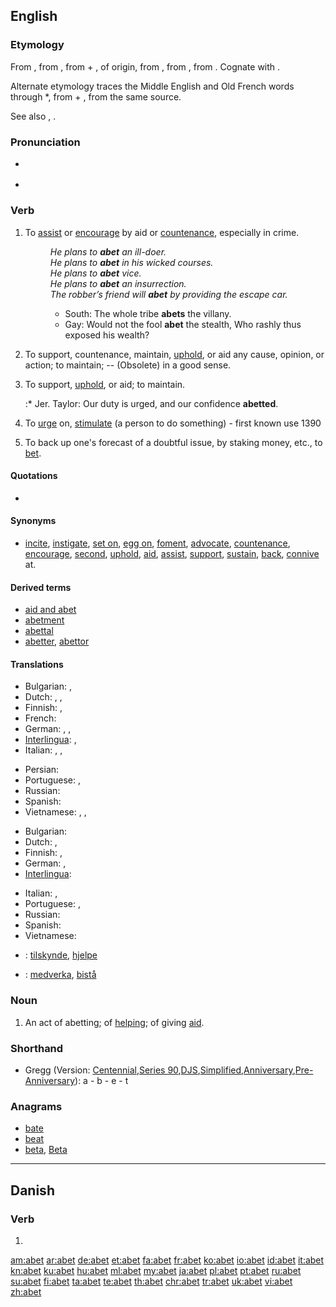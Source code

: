 {{xsee|{{Cyrl|[[авет]]}}}}
==English==

===Etymology===
From {{etyl|enm}} {{term|abetten|lang=enm}}, from {{etyl|fro}} {{term|abeter|lang=fro}}, from {{term|a-|lang=fro}} + {{term|beter||to bait an animal|lang=fro}}, of {{etyl|gem}} origin, from {{etyl|non}} {{term|beita||to cause to bite, bait, incite|lang=non}}, from {{proto|Germanic|baitijanan|to cause to bite|lang=en}}, from {{proto|Indo-European|bheid-|to split|lang=en}}. Cognate with {{etyl|is|-}} {{term|beita||to set dogs on", "to feed|lang=is}}. 

Alternate etymology traces the Middle English and Old French words through {{etyl|ang|-}} *{{term||ābǣtan|sc=Latinx|to hound on|lang=ang}}, from {{term|a-|ā-|lang=ang}} + {{term|bætan|bǣtan|sc=Latinx|to bait|lang=ang}}, from the same {{proto|Germanic}} source.

See also {{term|bait}}, {{term|bet}}.

===Pronunciation===
* {{a|RP}} {{IPA|/əˈbɛt/}}
* {{rhymes|ɛt}}

===Verb===
{{en-verb|abet|t|ing}}

# {{transitive}} To [[assist]] or [[encourage]] by aid or [[countenance]], especially in crime.
#: ''He plans to '''abet''' an ill-doer.''
#: ''He plans to '''abet''' in his wicked courses.''
#: ''He plans to '''abet''' vice.''
#: ''He plans to '''abet''' an insurrection.''
#: ''The robber’s friend will '''abet''' by providing the escape car.''
#:* South: The whole tribe '''abets''' the villany.
#:* Gay: Would not the fool '''abet''' the stealth, Who rashly thus exposed his wealth?
# {{transitive}} To support, countenance, maintain, [[uphold]], or aid any cause, opinion, or action; to maintain; -- (Obsolete) in a good sense.
# {{transitive}} To support, [[uphold]], or aid; to maintain.
#:* Jer. Taylor: Our duty is urged, and our confidence '''abetted'''.
# {{obsolete}} To [[urge]] on, [[stimulate]] (a person to do something) - first known use 1390
# {{obsolete}} To back up one's forecast of a doubtful issue, by staking money, etc., to [[bet]].

====Quotations====
* {{seeCites}}

====Synonyms====
* {{sense|to instigate or encourage by aid or countenance}} [[incite]], [[instigate]], [[set on]], [[egg on]], [[foment]], [[advocate]], [[countenance]], [[encourage]], [[second]], [[uphold]], [[aid]], [[assist]], [[support]], [[sustain]], [[back]], [[connive]] at.

====Derived terms====
* [[aid and abet]]
* [[abetment]]
* [[abettal]]
* [[abetter]], [[abettor]]

====Translations====
{{trans-top|to assist or encourage in crime}}
* Bulgarian: {{t|bg|подбуждам}}, {{t|bg|подстрекавам}}
* Dutch: {{t+|nl|aansporen}}, {{t+|nl|aanmoedigen}}, {{t|nl|ophitsen}}
* Finnish: {{t+|fi|yllyttää}}, {{t+|fi|avustaa}}
* French: {{t+|fr|encourager}}
* German: {{t+|de|ermutigen}}, {{t+|de|aufhetzen}}, {{t+|de|anstiften}}
* [[Interlingua]]: {{t-|ia|incitar|xs=Interlingua}}, {{t|ia|incorariar|xs=Interlingua}}
* Italian: {{t|it|favoreggiare}}, {{t+|it|incoraggiare}}, {{t|it|istigare}}
{{trans-mid}}
* Persian: {{t-|fa|همدستی کردن|tr=hamdasti kardan|xs=Persian}}
* Portuguese: {{t+|pt|incitar}}, {{t+|pt|instigar}}
* Russian: {{t+|ru|подстрекать|tr=podstrekát'}}
* Spanish: {{t+|es|incitar}}
* Vietnamese: {{t|vi|xúi bẩy|xs=Vietnamese}}, {{t|vi|xúi giục|xs=Vietnamese}}, {{t+|vi|khích|xs=Vietnamese}}
{{trans-bottom}}

{{trans-top|to support, uphold, or aid}}
* Bulgarian: {{t|bg|поощрявам, съдействувам}}
* Dutch: {{t+|nl|bijstaan}}, {{t+|nl|ondersteunen}}
* Finnish: {{t+|fi|tukea}}, {{t-|fi|ylläpitää}}
* German: {{t+|de|stützen}}, {{t+|de|helfen}}
* [[Interlingua]]: {{t|ia|adjutar|xs=Interlingua}}
{{trans-mid}}
* Italian: {{t+|it|sostenere}},
* Portuguese: {{t+|pt|assistir}}, {{t+|pt|ajudar}}
* Russian: {{t+|ru|поддерживать|tr=poddérživat'}}
* Spanish: {{t|es|ayudar}}
* Vietnamese: {{t+|vi|tiếp tay|xs=Vietnamese}}
{{trans-bottom}}

{{checktrans-top}}
* {{ttbc|no}}: [[tilskynde]], [[hjelpe]]
{{trans-mid}}
* {{ttbc|sv}}: [[medverka]], [[bistå]]
{{trans-bottom}}

===Noun===
{{en-noun}}

# {{obsolete}} An act of abetting; of [[help]]ing; of giving [[aid]].

===Shorthand===
* Gregg (Version: [http://en.wikipedia.org/wiki/Gregg_Shorthand#Centennial_Gregg_Shorthand Centennial],[http://en.wikipedia.org/wiki/Gregg_Shorthand#Series_90_Gregg_Shorthand Series 90],[http://en.wikipedia.org/wiki/Gregg_Shorthand#Diamond_Jubilee_Gregg_Shorthand DJS],[http://en.wikipedia.org/wiki/Gregg_Shorthand#Simplified_Gregg_Shorthand Simplified],[http://en.wikipedia.org/wiki/Gregg_Shorthand#Anniversary_Gregg_Shorthand Anniversary],[http://en.wikipedia.org/wiki/Gregg_Shorthand#Pre-Anniversary_Gregg_Shorthand Pre-Anniversary]): a - b - e - t

===Anagrams===
* [[bate#English|bate]]
* [[beat#English|beat]]
* [[beta#English|beta]], [[Beta#English|Beta]]

----

==Danish==

===Verb===
{{infl|da|verb form}}

# {{form of|past participle|abe|lang=da}}

[[am:abet]]
[[ar:abet]]
[[de:abet]]
[[et:abet]]
[[fa:abet]]
[[fr:abet]]
[[ko:abet]]
[[io:abet]]
[[id:abet]]
[[it:abet]]
[[kn:abet]]
[[ku:abet]]
[[hu:abet]]
[[ml:abet]]
[[my:abet]]
[[ja:abet]]
[[pl:abet]]
[[pt:abet]]
[[ru:abet]]
[[su:abet]]
[[fi:abet]]
[[ta:abet]]
[[te:abet]]
[[th:abet]]
[[chr:abet]]
[[tr:abet]]
[[uk:abet]]
[[vi:abet]]
[[zh:abet]]